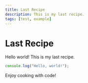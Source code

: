 ```yaml
---
title: Last Recipe
description: This is my last recipe.
tags: [test, example]
---
```


# Last Recipe

Hello world! This is my last recipe.

```javascript
console.log("Hello, world!");
```

Enjoy cooking with code!
